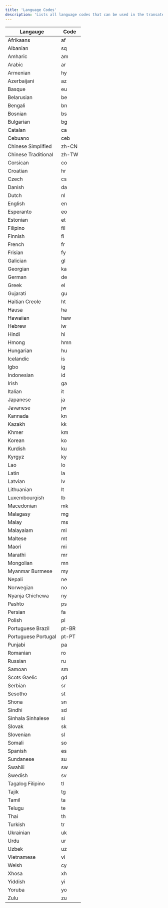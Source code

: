 ```yaml
---
title: 'Language Codes'
description: 'Lists all language codes that can be used in the transate command.'
---
```


| Langauge | Code |
| --------- | ------ |
| Afrikaans |af |
| Albanian |sq |
| Amharic |am |
| Arabic |ar |
| Armenian |hy |
| Azerbaijani |az |
| Basque |eu |
| Belarusian |be |
| Bengali |bn |
| Bosnian |bs |
| Bulgarian |bg |
| Catalan |ca |
| Cebuano |ceb |
| Chinese Simplified |zh-CN |
| Chinese Traditional |zh-TW |
| Corsican |co |
| Croatian |hr |
| Czech |cs |
| Danish |da |
| Dutch |nl |
| English |en |
| Esperanto |eo |
| Estonian |et |
| Filipino |fil |
| Finnish |fi |
| French |fr |
| Frisian |fy |
| Galician |gl |
| Georgian |ka |
| German |de |
| Greek |el |
| Gujarati |gu |
| Haitian Creole |ht |
| Hausa |ha |
| Hawaiian |haw |
| Hebrew |iw |
| Hindi |hi |
| Hmong |hmn |
| Hungarian |hu |
| Icelandic |is |
| Igbo |ig |
| Indonesian |id |
| Irish |ga |
| Italian |it |
| Japanese |ja |
| Javanese |jw |
| Kannada |kn |
| Kazakh |kk |
| Khmer |km |
| Korean |ko |
| Kurdish |ku |
| Kyrgyz |ky |
| Lao |lo |
| Latin |la |
| Latvian |lv |
| Lithuanian |lt |
| Luxembourgish |lb |
| Macedonian |mk |
| Malagasy |mg |
| Malay |ms |
| Malayalam |ml |
| Maltese |mt |
| Maori |mi |
| Marathi |mr |
| Mongolian |mn |
| Myanmar Burmese |my |
| Nepali |ne |
| Norwegian |no |
| Nyanja Chichewa |ny |
| Pashto |ps |
| Persian |fa |
| Polish |pl |
| Portuguese Brazil |pt-BR |
| Portuguese Portugal |pt-PT |
| Punjabi |pa |
| Romanian |ro |
| Russian |ru |
| Samoan |sm |
| Scots Gaelic |gd |
| Serbian |sr |
| Sesotho |st |
| Shona |sn |
| Sindhi |sd |
| Sinhala Sinhalese |si |
| Slovak |sk |
| Slovenian |sl |
| Somali |so |
| Spanish |es |
| Sundanese |su |
| Swahili |sw |
| Swedish |sv |
| Tagalog Filipino |tl |
| Tajik |tg |
| Tamil |ta |
| Telugu |te |
| Thai |th |
| Turkish |tr |
| Ukrainian |uk |
| Urdu |ur |
| Uzbek |uz |
| Vietnamese |vi |
| Welsh |cy |
| Xhosa |xh |
| Yiddish |yi |
| Yoruba |yo |
| Zulu |zu |